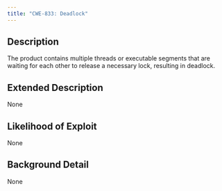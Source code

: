 ```yaml
---
title: "CWE-833: Deadlock"
---
```


## Description
The product contains multiple threads or executable segments that are waiting for each other to release a necessary lock, resulting in deadlock.

## Extended Description
None

## Likelihood of Exploit
None

## Background Detail
None
        